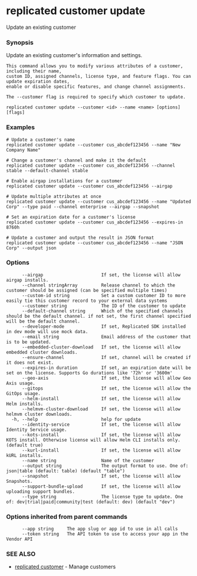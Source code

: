 # replicated customer update

Update an existing customer

### Synopsis

Update an existing customer's information and settings.

	This command allows you to modify various attributes of a customer, including their name,
	custom ID, assigned channels, license type, and feature flags. You can update expiration dates,
	enable or disable specific features, and change channel assignments.

	The --customer flag is required to specify which customer to update.

```
replicated customer update --customer <id> --name <name> [options] [flags]
```

### Examples

```
# Update a customer's name
replicated customer update --customer cus_abcdef123456 --name "New Company Name"

# Change a customer's channel and make it the default
replicated customer update --customer cus_abcdef123456 --channel stable --default-channel stable

# Enable airgap installations for a customer
replicated customer update --customer cus_abcdef123456 --airgap

# Update multiple attributes at once
replicated customer update --customer cus_abcdef123456 --name "Updated Corp" --type paid --channel enterprise --airgap --snapshot

# Set an expiration date for a customer's license
replicated customer update --customer cus_abcdef123456 --expires-in 8760h

# Update a customer and output the result in JSON format
replicated customer update --customer cus_abcdef123456 --name "JSON Corp" --output json
```

### Options

```
      --airgap                      If set, the license will allow airgap installs.
      --channel stringArray         Release channel to which the customer should be assigned (can be specified multiple times)
      --custom-id string            Set a custom customer ID to more easily tie this customer record to your external data systems
      --customer string             The ID of the customer to update
      --default-channel string      Which of the specified channels should be the default channel. if not set, the first channel specified will be the default channel.
      --developer-mode              If set, Replicated SDK installed in dev mode will use mock data.
      --email string                Email address of the customer that is to be updated.
      --embedded-cluster-download   If set, the license will allow embedded cluster downloads.
      --ensure-channel              If set, channel will be created if it does not exist.
      --expires-in duration         If set, an expiration date will be set on the license. Supports Go durations like '72h' or '3600m'
      --geo-axis                    If set, the license will allow Geo Axis usage.
      --gitops                      If set, the license will allow the GitOps usage.
      --helm-install                If set, the license will allow Helm installs.
      --helmvm-cluster-download     If set, the license will allow helmvm cluster downloads.
  -h, --help                        help for update
      --identity-service            If set, the license will allow Identity Service usage.
      --kots-install                If set, the license will allow KOTS install. Otherwise license will allow Helm CLI installs only. (default true)
      --kurl-install                If set, the license will allow kURL installs.
      --name string                 Name of the customer
      --output string               The output format to use. One of: json|table (default: table) (default "table")
      --snapshot                    If set, the license will allow Snapshots.
      --support-bundle-upload       If set, the license will allow uploading support bundles.
      --type string                 The license type to update. One of: dev|trial|paid|community|test (default: dev) (default "dev")
```

### Options inherited from parent commands

```
      --app string     The app slug or app id to use in all calls
      --token string   The API token to use to access your app in the Vendor API
```

### SEE ALSO

* [replicated customer](replicated-cli-customer)	 - Manage customers

